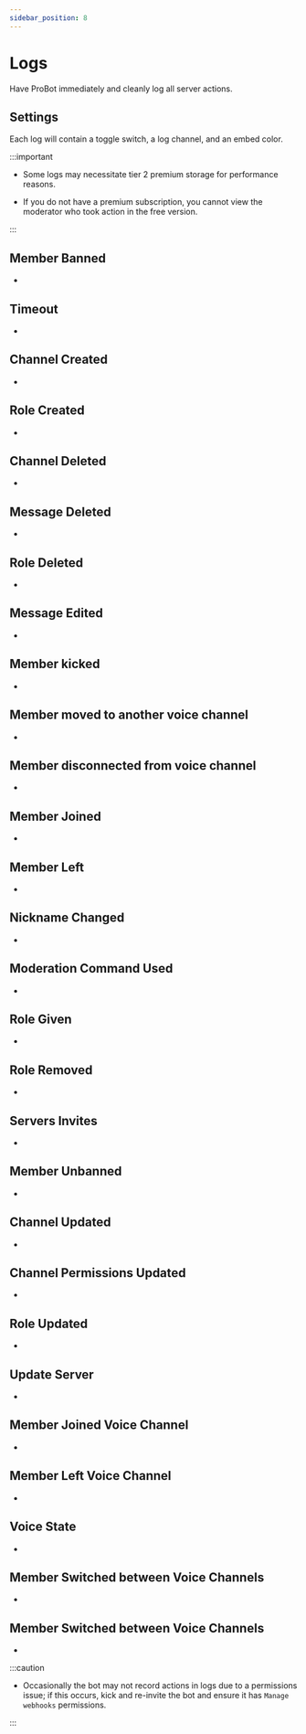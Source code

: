 ```yaml
---
sidebar_position: 8
---
```


# Logs

Have ProBot immediately and cleanly log all server actions.

## Settings 

Each log will contain a toggle switch, a log channel, and an embed color.

:::important 

- Some logs may necessitate tier 2 premium storage for performance reasons.

- If you do not have a premium subscription, you cannot view the moderator who took action in the free version.

:::

## Member Banned

-

## Timeout

-

## Channel Created

- 

## Role Created

- 

## Channel Deleted

-

## Message Deleted

-

## Role Deleted

-

## Message Edited

-

## Member kicked

- 

## Member moved to another voice channel

- 

## Member disconnected from voice channel 

-

## Member Joined

-

## Member Left

-

## Nickname Changed

-

## Moderation Command Used

-

## Role Given

- 

## Role Removed

-

## Servers Invites

-

## Member Unbanned

-

## Channel Updated

-

## Channel Permissions Updated

-

## Role Updated

-

## Update Server

-

## Member Joined Voice Channel

-

## Member Left Voice Channel

-

## Voice State

-

## Member Switched between Voice Channels

- 

## Member Switched between Voice Channels

- 


:::caution

- Occasionally the bot may not record actions in logs due to a permissions issue; if this occurs, kick and re-invite the bot and ensure it has `Manage webhooks` permissions.

:::
